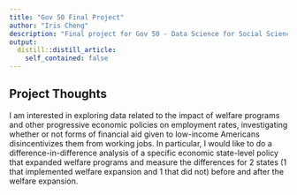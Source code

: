 ```yaml
---
title: "Gov 50 Final Project"
author: "Iris Cheng"
description: "Final project for Gov 50 - Data Science for Social Sciences."
output:
  distill::distill_article:
    self_contained: false
---
```




## Project Thoughts



I am interested in exploring data related to the impact of welfare programs and other progressive economic policies on employment rates, investigating whether or not forms of financial aid given to low-income Americans disincentivizes them from working jobs. In particular, I would like to do a difference-in-difference analysis of a specific economic state-level policy that expanded welfare programs and measure the differences for 2 states (1 that implemented welfare expansion and 1 that did not) before and after the welfare expansion.  